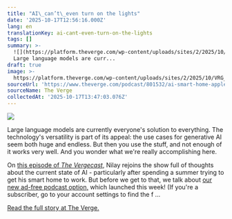 ```yaml
---
title: "AI\_can’t\_even turn on the lights"
date: '2025-10-17T12:56:16.000Z'
lang: en
translationKey: ai-cant-even-turn-on-the-lights
tags: []
summary: >-
  ![](https://platform.theverge.com/wp-content/uploads/sites/2/2025/10/VRG_VST_1017_Site.jpg?quality=90&strip=all&crop=0,0,100,100)
  Large language models are curr...
draft: true
image: >-
  https://platform.theverge.com/wp-content/uploads/sites/2/2025/10/VRG_VST_1017_Site.jpg?quality=90&#038;strip=all&#038;crop=0,0,100,100
sourceUrl: 'https://www.theverge.com/podcast/801532/ai-smart-home-apple-m5-vergecast'
sourceName: The Verge
collectedAt: '2025-10-17T13:47:03.076Z'
---
```

![](https://platform.theverge.com/wp-content/uploads/sites/2/2025/10/VRG_VST_1017_Site.jpg?quality=90&strip=all&crop=0,0,100,100)

Large language models are currently everyone's solution to everything. The technology's versatility is part of its appeal: the use cases for generative AI seem both huge and endless. But then you use the stuff, and not enough of it works very well. And you wonder what we're really accomplishing here.

On [this episode of _The Vergecast_](https://link.chtbl.com/vergecast), Nilay rejoins the show full of thoughts about the current state of AI - particularly after spending a summer trying to get his smart home to work. But before we get to that, we talk about [our new ad-free podcast option,](https://www.theverge.com/podcast/799379/verge-ad-free-podcast-decoder-vergecast-version-history) which launched this week! (If you're a subscriber, go to your account settings to find the f …

[Read the full story at The Verge.](https://www.theverge.com/podcast/801532/ai-smart-home-apple-m5-vergecast)
